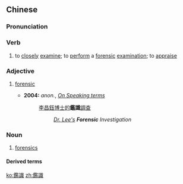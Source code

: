 {{also|鉴识}}
==Chinese==
{{zh-forms|s=鉴识|t2=鑒識}}

===Pronunciation===
{{zh-pron
|m=jiàn識
|c=gaam3 sik1
|mn=tw:kàm-sek
|cat=v,a,n
}}

===Verb===
{{zh-verb}}

# to [[closely]] [[examine]]; to [[perform]] a [[forensic]] [[examination]]; to [[appraise]]
#: {{zh-x|這 隻 明朝 的 陶瓷 花瓶 請 你 鑑識。|Please '''examine''' this Ming vase (and let me know your professional opinion about its authenticity, origin, etc.).}}

===Adjective===
{{zh-adj}}

# {{lb|zh|Taiwanese Mandarin|of criminal investigations}} [[forensic]]
#* '''2004:''' ''anon.'', ''[http://www.studentpost.com.tw/04172005/on_speaking_terms.htm On Speaking terms]''
#*: [[李昌鈺]][[博士]][[的]]'''鑑識'''[[調查]]
#*:: ''[[w:Henry Lee (criminologist)|Dr. Lee's]] '''Forensic''' Investigation''

===Noun===
{{zh-noun}}

# {{lb|zh|Taiwanese Mandarin|of criminal investigations}} [[forensic]]s

====Derived terms====
{{zh-der|鑑識組|電腦鑑識|網路鑑識}}

[[ko:鑑識]]
[[zh:鑑識]]